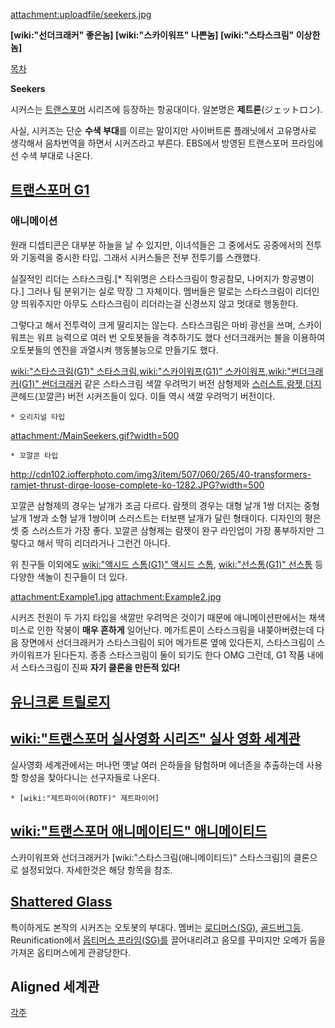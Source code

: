 attachment:uploadfile/seekers.jpg

'''[wiki:"선더크래커" 좋은놈] [wiki:"스카이워프" 나쁜놈] [wiki:"스타스크림" 이상한놈]'''

[[목차]]

'''Seekers'''

시커스는 [[트랜스포머]] 시리즈에 등장하는 항공대이다. 일본명은 '''제트론'''(ジェットロン).

사실, 시커즈는 단순 '''수색 부대'''를 이르는 말이지만 사이버트론 플래닛에서 고유명사로 생각해서 음차번역을 하면서 시커즈라고 부른다. EBS에서 방영된 트랜스포머 프라임에선 수색 부대로 나온다.

== [[트랜스포머 G1]] ==
=== 애니메이션 ===
원래 디셉티콘은 대부분 하늘을 날 수 있지만, 이녀석들은 그 중에서도 공중에서의 전투와 기동력을 중시한 타입. 그래서 시커스들은 전부 전투기를 스캔했다.

실질적인 리더는 스타스크림.[* 직위명은 스타스크림이 항공참모, 나머지가 항공병이다.] 그러나 팀 분위기는 실로 막장 그 자체이다. 멤버들은 말로는 스타스크림이 리더인 양 띄워주지만 아무도 스타스크림이 리더라는걸 신경쓰지 않고 멋대로 행동한다.

그렇다고 해서 전투력이 크게 딸리지는 않는다. 스타스크림은 마비 광선을 쓰며, 스카이워프는 워프 능력으로 여러 번 오토봇들을 격추하기도 했다 선더크래커는 불을 이용하여 오토봇들의 엔진을 과열시켜 행동불능으로 만들기도 했다.

[[wiki:"스타스크림(G1)" 스타스크림]],[[wiki:"스카이워프(G1)" 스카이워프]],[[wiki:"썬더크래커(G1)" 썬더크래커]] 같은 스타스크림 색깔 우려먹기 버전 삼형제와 [[스러스트]],[[람젯]],[[더지]] 콘헤드(꼬깔콘) 버전 시커즈들이 있다. 이들 역시 색깔 우려먹기 버전이다.

 * 오리지널 타입
attachment:/MainSeekers.gif?width=500


 * 꼬깔콘 타입
http://cdn102.iofferphoto.com/img3/item/507/060/265/40-transformers-ramjet-thrust-dirge-loose-complete-ko-1282.JPG?width=500

꼬깔콘 삼형제의 경우는 날개가 조금 다르다. 람젯의 경우는 대형 날개 1쌍 더지는 중형 날개 1쌍과 소형 날개 1쌍이며 스러스트는 터보팬 날개가 달린 형태이다. 디자인의 평은 셋 중 스러스트가 가장 좋다.
꼬깔콘 삼형제는 람젯이 완구 라인업이 가장 풍부하지만 그렇다고 해서 딱히 리더라거나 그런건 아니다.

위 친구들 이외에도 [[wiki:"액시드 스톰(G1)" 액시드 스톰]], [[wiki:"선스톰(G1)" 선스톰]] 등 다양한 색놀이 친구들이 더 있다.

attachment:Example1.jpg
attachment:Example2.jpg
'''{{{+4 ! ?}}}'''

시커즈 전원이 두 가지 타입을 색깔만 우려먹은 것이기 때문에 애니메이션판에서는 채색 미스로 인한 작붕이 '''매우 흔하게''' 일어난다. 메가트론이 스타스크림을 내쫒아버렸는데 다음 장면에서 선더크래커가 스타스크림이 되어 메가트론 옆에 있다든지, 스타스크림이 스카이워프가 된다든지. 종종 스타스크림이 둘이 되기도 한다 OMG 그런데, G1 작품 내에서 스타스크림이 진짜 '''자기 클론을 만든적 있다!'''


== [[유니크론 트릴로지]] ==


== [[wiki:"트랜스포머 실사영화 시리즈" 실사 영화 세계관]] ==
실사영화 세계관에서는 머나먼 옛날 여러 은하들을 탐험하며 에너존을 추출하는데 사용할 항성을 찾아다니는 선구자들로 나온다.

 * [wiki:"제트파이어(ROTF)" 제트파이어]

== [[wiki:"트랜스포머 애니메이티드" 애니메이티드]] ==
스카이워프와 선더크래커가 [wiki:"스타스크림(애니메이티드)" 스타스크림]의 클론으로 설정되었다. 자세한것은 해당 항목을 참조.

== [[Shattered Glass]] ==
특이하게도 본작의 시커즈는 오토봇의 부대다.  멤버는 [[로디머스(SG)]], [[골드버그]]등.  Reunification에서 [[옵티머스 프라임(SG)]]를 끌어내리려고 음모를 꾸미지만 오메가 둠을 가져온 옵티머스에게 관광당한다.


== Aligned 세계관 ==



[[각주]]
